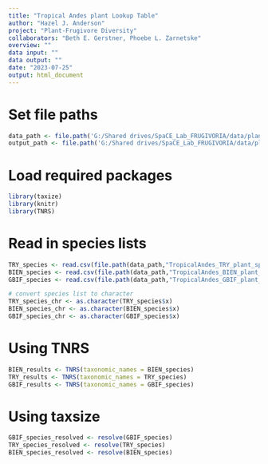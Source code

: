 ```yaml
---
title: "Tropical Andes plant Lookup Table"
author: "Hazel J. Anderson"
project: "Plant-Frugivore Diversity"
collaborators: "Beth E. Gerstner, Phoebe L. Zarnetske"
overview: ""
data input: ""
data output: ""
date: "2023-07-25"
output: html_document
---
```


# Set file paths
```r
data_path <- file.path('G:/Shared drives/SpaCE_Lab_FRUGIVORIA/data/plants/L0')
output_path <- file.path('G:/Shared drives/SpaCE_Lab_FRUGIVORIA/data/plants/L1')
```

# Load required packages
```r
library(taxize)
library(knitr)
library(TNRS)
```

# Read in species lists
```r
TRY_species <- read.csv(file.path(data_path,"TropicalAndes_TRY_plant_species.csv"))
BIEN_species <- read.csv(file.path(data_path,"TropicalAndes_BIEN_plant_trait_species.csv"))
GBIF_species <- read.csv(file.path(data_path,"TropicalAndes_GBIF_plant_species.csv"))
```

```r
# convert species list to character
TRY_species_chr <- as.character(TRY_species$x)
BIEN_species_chr <- as.character(BIEN_species$x)
GBIF_species_chr <- as.character(GBIF_species$x)
```


# Using TNRS
```r
BIEN_results <- TNRS(taxonomic_names = BIEN_species)
TRY_results <- TNRS(taxonomic_names = TRY_species)
GBIF_results <- TNRS(taxonomic_names = GBIF_species)
```


# Using taxsize
```r
GBIF_species_resolved <- resolve(GBIF_species)
TRY_species_resolved <- resolve(TRY_species)
BIEN_species_resolved <- resolve(BIEN_species)
```

